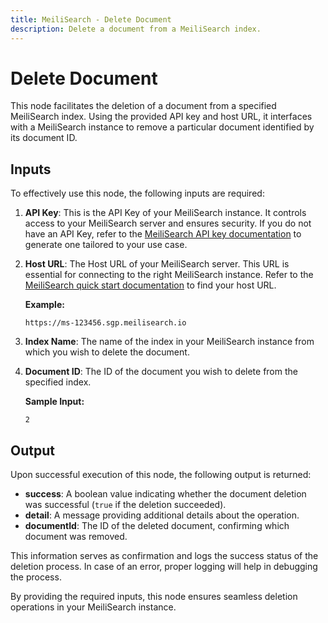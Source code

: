 ```yaml
---
title: MeiliSearch - Delete Document
description: Delete a document from a MeiliSearch index.
---
```



# Delete Document

This node facilitates the deletion of a document from a specified MeiliSearch index. Using the provided API key and host URL, it interfaces with a MeiliSearch instance to remove a particular document identified by its document ID.

<Node id="@buildship/delete-document-from-meilisearch" version="1.2.0" />

## Inputs

To effectively use this node, the following inputs are required:

1. **API Key**: This is the API Key of your MeiliSearch instance. It controls access to your MeiliSearch server and ensures security. If you do not have an API Key, refer to the [MeiliSearch API key documentation](https://docs.meilisearch.com/reference/api/keys.html) to generate one tailored to your use case.

2. **Host URL**: The Host URL of your MeiliSearch server. This URL is essential for connecting to the right MeiliSearch instance. Refer to the [MeiliSearch quick start documentation](https://docs.meilisearch.com/learn/getting_started/quick_start.html) to find your host URL.
   
   **Example:** 
   ```
   https://ms-123456.sgp.meilisearch.io
   ```

3. **Index Name**: The name of the index in your MeiliSearch instance from which you wish to delete the document.

4. **Document ID**: The ID of the document you wish to delete from the specified index.

   **Sample Input:** 
   ```
   2
   ```

## Output

Upon successful execution of this node, the following output is returned:

- **success**: A boolean value indicating whether the document deletion was successful (`true` if the deletion succeeded).
- **detail**: A message providing additional details about the operation.
- **documentId**: The ID of the deleted document, confirming which document was removed.

This information serves as confirmation and logs the success status of the deletion process. In case of an error, proper logging will help in debugging the process.

By providing the required inputs, this node ensures seamless deletion operations in your MeiliSearch instance.